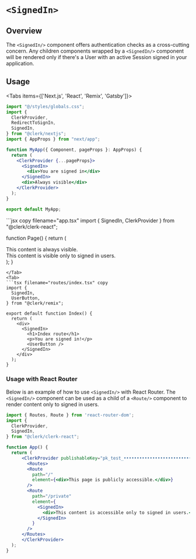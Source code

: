 
# `<SignedIn>`

## Overview
The `<SignedIn/>` component offers authentication checks as a cross-cutting concern. Any children components wrapped by a `<SignedIn/>` component will be rendered only if there's a User with an active Session signed in your application.

## Usage
<Tabs items={['Next.js', 'React', 'Remix', 'Gatsby']}>
<Tab>
```jsx copy filename="app.tsx"
import "@/styles/globals.css";
import {
  ClerkProvider,
  RedirectToSignIn,
  SignedIn,
} from "@clerk/nextjs";
import { AppProps } from "next/app";

function MyApp({ Component, pageProps }: AppProps) {
  return (
    <ClerkProvider {...pageProps}>
      <SignedIn>
        <div>You are signed in</div>
      </SignedIn>
      <div>Always visible</div>
    </ClerkProvider>
  );
}

export default MyApp;

```
</Tab>
<Tab>
```jsx copy filename="app.tsx"
import { SignedIn, ClerkProvider } from "@clerk/clerk-react";

function Page() {
  return (
    <ClerkProvider publishableKey="pk_test_••••••••••••••••••••••••••••••••••">
      <section>
        <div>
          This content is always visible.
        </div>
        <SignedIn>
          <div>
            This content is visible only to
            signed in users.
          </div>
        </SignedIn>
      </section>
    </ClerkProvider>
  );
}
```
</Tab>
<Tab>
```tsx filename="routes/index.tsx" copy
import {
  SignedIn,
  UserButton,
} from "@clerk/remix";

export default function Index() {
  return (
    <div>
      <SignedIn>
        <h1>Index route</h1>
        <p>You are signed in!</p>
        <UserButton />
      </SignedIn>
    </div>
  );
}
```
</Tab>
</Tabs>

### Usage with React Router

Below is an example of how to use `<SignedIn/>` with React Router. The `<SignedIn/>` component can be used as a child of a `<Route/>` component to render content only to signed in users.

```jsx copy filename="app.tsx"
import { Routes, Route } from 'react-router-dom';
import {
  ClerkProvider,
  SignedIn,
} from "@clerk/clerk-react";

function App() {
  return (
      <ClerkProvider publishableKey="pk_test_••••••••••••••••••••••••••••••••••">
        <Routes>
        <Route
          path="/"
          element={<div>This page is publicly accessible.</div>}
        />
        <Route
          path="/private"
          element={
            <SignedIn>
              <div>This content is accessible only to signed in users.</div>
            </SignedIn>
          }
        />
      </Routes>
      </ClerkProvider>
  );
}
```
